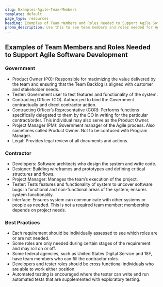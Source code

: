 ```yaml
---
slug: Examples-Agile-Team-Members
template: default
page_type: resources
heading: Examples of Team Members and Roles Needed to Support Agile Software Development
promo_description: Use this to see team members and roles needed for Agile Software Development.
---
```

## Examples of Team Members and Roles Needed to Support Agile Software Development

### Government

- Product Owner (PO): Responsible for maximizing the value delivered by the team and ensuring that the Team Backlog is aligned with customer and stakeholder needs.
- Tester: Government user to test features and functionality of the system.
- Contracting Officer (CO): Authorized to bind the Government contractually and direct contractor action.
- Contracting Officer’s Representative (COR): Performs functions specifically delegated to them by the CO in writing for the particular contract/order. This individual may also serve as the Product Owner.
- Project Manager (PM): Government manager of the Agile process. Also sometimes called Product Owner. Not to be confused with Program Manager.
- Legal: Provides legal review of all documents and actions.

### Contractor

- Developers: Software architects who design the system and write code.
- Designer: Building wireframes and prototypes and defining critical structures and flows.
- Project Manager: Manages the team’s execution of the project.
- Tester: Tests features and functionality of system to uncover software bugs in functional and non-functional areas of the system; ensures system functionality.
- Interface: Ensures system can communicate with other systems or people as needed. This is not a required team member; membership depends on project needs.

### Best Practices

- Each requirement should be individually assessed to see which roles are or are not needed.
- Some roles are only needed during certain stages of the requirement and may roll on or off.
- Some federal agencies, such as United States Digital Service and 18F, have team members who can fill the contractor roles.
- Developers and tester roles should be cross functional individuals who are able to work either position.
- Automated testing is encouraged where the tester can write and run automated tests that are supplemented with exploratory testing.
